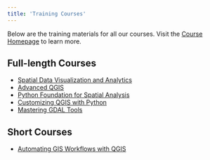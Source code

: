 ```yaml
---
title: 'Training Courses'
---
```


Below are the training materials for all our courses. Visit the [Course Homepage](https://spatialthoughts.com/courses/) to learn more. 

## Full-length Courses
* [Spatial Data Visualization and Analytics](spatial-data-viz.html)
* [Advanced QGIS](advanced-qgis.html)
* [Python Foundation for Spatial Analysis](python-foundation.html)
* [Customizing QGIS with Python](pyqgis-in-a-day.html)
* [Mastering GDAL Tools](gdal-tools.html)

## Short Courses
* [Automating GIS Workflows with QGIS](automating-gis-workflows.html)



